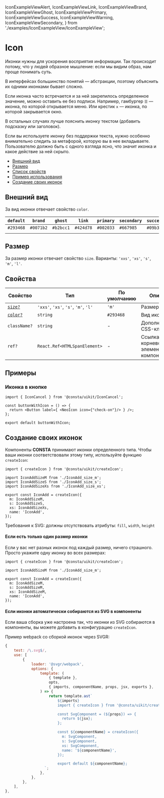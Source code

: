   IconExampleViewAlert,
  IconExampleViewLink,
  IconExampleViewBrand,
  IconExampleViewGhost,
  IconExampleViewPrimary,
  IconExampleViewSuccess,
  IconExampleViewWarning,
  IconExampleViewSecondary,
} from './examples/IconExampleView/IconExampleView';

# Icon

Иконки нужны для ускорения восприятия информации. Так происходит потому, что у людей образное мышление: если мы видим образ, нам проще понимать суть.

В интерфейсах большинство понятий — абстракции, поэтому объяснить их одними иконками бывает сложно.

Если иконка часто встречается и за ней закрепилось определенное значение, можно оставить ее без подписи.
Например, гамбургер `☰` — иконка, по которой открывается меню.
Или крестик `x` — иконка, по которой закрывается окно.

В остальных случаях лучше пояснить иконку текстом (добавить подсказку или заголовок).

Если вы используете иконку без поддержки текста, нужно особенно внимательно следить за метафорой,
которую вы в нее вкладываете. Пользователю должно быть с одного взгляда ясно, что значит иконка
и какое действие за ней скрыто.

- [Внешний вид](#внешний-вид)
- [Размер](#размер)
- [Список свойств](#свойства)
- [Пример использования](#примеры)
- [Создание своих иконок](#создание-своих-иконок)

## Внешний вид

За вид иконки отвечает свойство `color`.

| `default`                | `brand`                  | `ghost`                  | `link`                  | `primary`                  | `secondary`                  | `success`                  | `warning`                  |
| ------------------------ | ------------------------ | ------------------------ | ----------------------- | -------------------------- | ---------------------------- | -------------------------- | -------------------------- |
| `#293468`                | `#0071b2`                | `#b2bcc1`                | `#424d78`               | `#002033`                  | `#667985`                    | `#09b37b`                  | `#fdbd5d`                  |
| <IconExampleViewAlert /> | <IconExampleViewBrand /> | <IconExampleViewGhost /> | <IconExampleViewLink /> | <IconExampleViewPrimary /> | <IconExampleViewSecondary /> | <IconExampleViewSuccess /> | <IconExampleViewWarning /> |

## Размер

За размер иконки отвечает свойство `size`. Варианты: `'xxs'`, `'xs'`, `'s'`, `'m'`, `'l'`.

<IconExampleSize />

## Свойства

| Свойство                | Тип                                                                                             | По умолчанию | Описание                                  |
| ----------------------- | ----------------------------------------------------------------------------------------------- | ------------ | ----------------------------------------- |
| [`size?` ](#размер)     | `'xxs'`, `'xs'`, `'s'`, `'m'`, `'l'`                                                            | `'m'`        | Размер                                    |
| [`color?`](#внешний-вид)| `string`                                                                                        | `#293468`    | Вид иконки                                |
| `className?`            | `string`                                                                                        | -            | Дополнительный CSS-класс                  |
| `ref?`                  | `React.Ref<HTMLSpanElement>`                                                                    | -            | Ссылка на корневой DOM-элемент компонента |

## Примеры

### Иконка в кнопке

```tsx
import { IconCancel } from '@consta/uikit/IconCancel';

const buttonWithIcon = () => {
  return <Button label={ <NeoIcon icon={"check-on"}/> } />;
};

export default buttonWithIcon;
```

## Создание своих иконок

Компоненты **CONSTA** принимают иконки определенного типа. Чтобы ваши иконки соответствовали этому типу,
используйте функцию `createIcon`:

```tsx
import { createIcon } from '@consta/uikit/createIcon';

import IconAddSizeM from './IconAdd_size_m';
import IconAddSizeS from './IconAdd_size_s';
import IconAddSizeXs from './IconAdd_size_xs';

export const IconAdd = createIcon({
  m: IconAddSizeM,
  s: IconAddSizeS,
  xs: IconAddSizeXs,
  name: 'IconAdd',
});
```

Требования к SVG: должны отсутствовать атрибуты: `fill`, `width`, `height`

#### Если есть только один размер иконки

Если у вас нет разных иконок под каждый размер, ничего страшного.
Просто укажите одну иконку во всех размерах:

```tsx
import { createIcon } from '@consta/uikit/createIcon';

import IconAddSizeM from './IconAdd_size_m';

export const IconAdd = createIcon({
  m: IconAddSizeM,
  s: IconAddSizeM,
  xs: IconAddSizeM,
  name: 'IconAdd',
});
```

#### Если иконки автоматически собираются из SVG в компоненты

Если ваша сборка уже настроена так, что иконки из SVG собираются в компоненты,
вы можете добавить в конфигурацию `createIcon`.

Пример webpack со сборкой иконок через SVGR:

```jsx
{
    test: /\.svg$/,
    use: [
        {
            loader: '@svgr/webpack',
            options: {
                template: (
                    { template },
                    opts,
                    { imports, componentName, props, jsx, exports },
                ) => {
                    return template.ast`
                        ${imports}
                        import { createIcon } from '@consta/uikit/createIcon';

                        const SvgComponent = (${props}) => {
                          return ${jsx};
                        };

                        const ${componentName} = createIcon({
                          m: SvgComponent,
                          s: SvgComponent,
                          xs: SvgComponent,
                          name: '${componentName}',
                        });

                        export default ${componentName};
                  `;
                },
            },
        },
    ],
},
```
